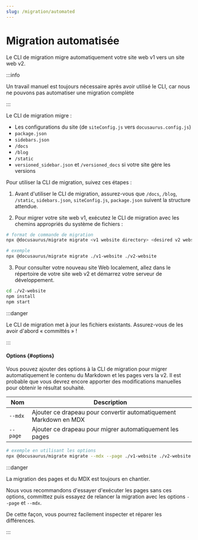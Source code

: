 ```yaml
---
slug: /migration/automated
---
```


# Migration automatisée

Le CLI de migration migre automatiquement votre site web v1 vers un site web v2.

:::info

Un travail manuel est toujours nécessaire après avoir utilisé le CLI, car nous ne pouvons pas automatiser une migration complète

:::

Le CLI de migration migre :

- Les configurations du site (de `siteConfig.js` vers `docusaurus.config.js`)
- `package.json`
- `sidebars.json`
- `/docs`
- `/blog`
- `/static`
- `versioned_sidebar.json` et `/versioned_docs` si votre site gère les versions

Pour utiliser la CLI de migration, suivez ces étapes :

1. Avant d'utiliser le CLI de migration, assurez-vous que `/docs`, `/blog`, `/static`, `sidebars.json`, `siteConfig.js`, `package.json` suivent la structure attendue.

2. Pour migrer votre site web v1, exécutez le CLI de migration avec les chemins appropriés du système de fichiers :

```bash
# format de commande de migration
npx @docusaurus/migrate migrate <v1 website directory> <desired v2 website directory>

# exemple
npx @docusaurus/migrate migrate ./v1-website ./v2-website
```

3. Pour consulter votre nouveau site Web localement, allez dans le répertoire de votre site web v2 et démarrez votre serveur de développement.

```bash npm2yarn
cd ./v2-website
npm install
npm start
```

:::danger

Le CLI de migration met à jour les fichiers existants. Assurez-vous de les avoir d'abord « committés » !

:::

#### Options {#options}

Vous pouvez ajouter des options à la CLI de migration pour migrer automatiquement le contenu du Markdown et les pages vers la v2. Il est probable que vous devrez encore apporter des modifications manuelles pour obtenir le résultat souhaité.

| Nom      | Description                                                        |
| -------- | ------------------------------------------------------------------ |
| `--mdx`  | Ajouter ce drapeau pour convertir automatiquement Markdown en MDX  |
| `--page` | Ajouter ce drapeau pour migrer automatiquement les pages           |

```bash
# exemple en utilisant les options
npx @docusaurus/migrate migrate --mdx --page ./v1-website ./v2-website
```

:::danger

La migration des pages et du MDX est toujours en chantier.

Nous vous recommandons d'essayer d'exécuter les pages sans ces options, committez puis essayez de relancer la migration avec les options `--page` et `--mdx`.

De cette façon, vous pourrez facilement inspecter et réparer les différences.

:::
